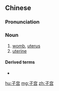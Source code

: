 ==Chinese==
{{zh-hanzi-box|[[子]][[宫]]|[[子宮]]}}

===Pronunciation===
{{zh-pron
|m=zǐgōng
|c=zi2 gung1
|h=pfs=chṳ́-kiûng
|mn=chú-kiong
|cat=n}}

===Noun===
{{zh-noun}}

# [[womb]], [[uterus]]
# [[uterine]]

====Derived terms====
* {{zh-l|子宫颈}}

{{zh-cat|Anatomy}}
{{zh-cat|Obstetrics}}

[[hu:子宫]]
[[mg:子宫]]
[[zh:子宫]]